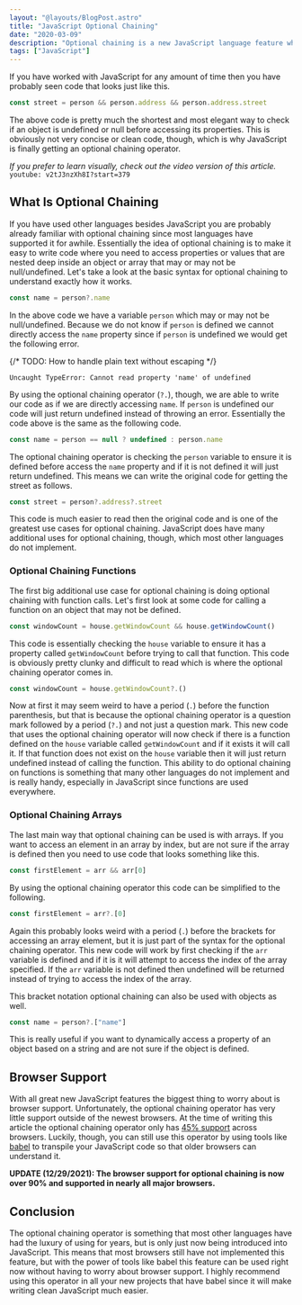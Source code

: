 ```yaml
---
layout: "@layouts/BlogPost.astro"
title: "JavaScript Optional Chaining"
date: "2020-03-09"
description: "Optional chaining is a new JavaScript language feature which will revolutionize how null and undefined are handled."
tags: ["JavaScript"]
---
```


If you have worked with JavaScript for any amount of time then you have probably seen code that looks just like this.

```js
const street = person && person.address && person.address.street
```

The above code is pretty much the shortest and most elegant way to check if an object is undefined or null before accessing its properties. This is obviously not very concise or clean code, though, which is why JavaScript is finally getting an optional chaining operator.

_If you prefer to learn visually, check out the video version of this article._
`youtube: v2tJ3nzXh8I?start=379`

## What Is Optional Chaining

If you have used other languages besides JavaScript you are probably already familiar with optional chaining since most languages have supported it for awhile. Essentially the idea of optional chaining is to make it easy to write code where you need to access properties or values that are nested deep inside an object or array that may or may not be null/undefined. Let's take a look at the basic syntax for optional chaining to understand exactly how it works.

```js
const name = person?.name
```

In the above code we have a variable `person` which may or may not be null/undefined. Because we do not know if `person` is defined we cannot directly access the `name` property since if `person` is undefined we would get the following error.

{/* TODO: How to handle plain text without escaping */}

```
Uncaught TypeError: Cannot read property 'name' of undefined
```

By using the optional chaining operator (`?.`), though, we are able to write our code as if we are directly accessing `name`. If `person` is undefined our code will just return undefined instead of throwing an error. Essentially the code above is the same as the following code.

```js
const name = person == null ? undefined : person.name
```

The optional chaining operator is checking the `person` variable to ensure it is defined before access the `name` property and if it is not defined it will just return undefined. This means we can write the original code for getting the street as follows.

```js
const street = person?.address?.street
```

This code is much easier to read then the original code and is one of the greatest use cases for optional chaining. JavaScript does have many additional uses for optional chaining, though, which most other languages do not implement.

### Optional Chaining Functions

The first big additional use case for optional chaining is doing optional chaining with function calls. Let's first look at some code for calling a function on an object that may not be defined.

```js
const windowCount = house.getWindowCount && house.getWindowCount()
```

This code is essentially checking the `house` variable to ensure it has a property called `getWindowCount` before trying to call that function. This code is obviously pretty clunky and difficult to read which is where the optional chaining operator comes in.

```js
const windowCount = house.getWindowCount?.()
```

Now at first it may seem weird to have a period (`.`) before the function parenthesis, but that is because the optional chaining operator is a question mark followed by a period (`?.`) and not just a question mark. This new code that uses the optional chaining operator will now check if there is a function defined on the `house` variable called `getWindowCount` and if it exists it will call it. If that function does not exist on the `house` variable then it will just return undefined instead of calling the function. This ability to do optional chaining on functions is something that many other languages do not implement and is really handy, especially in JavaScript since functions are used everywhere.

### Optional Chaining Arrays

The last main way that optional chaining can be used is with arrays. If you want to access an element in an array by index, but are not sure if the array is defined then you need to use code that looks something like this.

```js
const firstElement = arr && arr[0]
```

By using the optional chaining operator this code can be simplified to the following.

```js
const firstElement = arr?.[0]
```

Again this probably looks weird with a period (`.`) before the brackets for accessing an array element, but it is just part of the syntax for the optional chaining operator. This new code will work by first checking if the `arr` variable is defined and if it is it will attempt to access the index of the array specified. If the `arr` variable is not defined then undefined will be returned instead of trying to access the index of the array.

This bracket notation optional chaining can also be used with objects as well.

```js
const name = person?.["name"]
```

This is really useful if you want to dynamically access a property of an object based on a string and are not sure if the object is defined.

## Browser Support

With all great new JavaScript features the biggest thing to worry about is browser support. Unfortunately, the optional chaining operator has very little support outside of the newest browsers. At the time of writing this article the optional chaining operator only has [45% support](https://caniuse.com/#search=optional%20chaining) across browsers. Luckily, though, you can still use this operator by using tools like [babel](https://babeljs.io/docs/en/babel-plugin-proposal-optional-chaining) to transpile your JavaScript code so that older browsers can understand it.

**UPDATE (12/29/2021): The browser support for optional chaining is now over 90% and supported in nearly all major browsers.**

## Conclusion

The optional chaining operator is something that most other languages have had the luxury of using for years, but is only just now being introduced into JavaScript. This means that most browsers still have not implemented this feature, but with the power of tools like babel this feature can be used right now without having to worry about browser support. I highly recommend using this operator in all your new projects that have babel since it will make writing clean JavaScript much easier.

